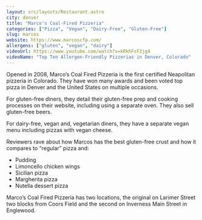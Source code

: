 ```yaml
---
layout: src/layouts/Restaurant.astro
city: denver
title: "Marco's Coal-Fired Pizzeria"
categories: ["Pizza", "Vegan", "Dairy-Free", "Gluten-Free"]
slug: marcos
website: https://www.marcoscfp.com/
allergens: ["gluten", "vegan", "dairy"]
videoUrl: https://www.youtube.com/watch?v=kRkhFcF2jg4
videoName: "Top Ten Allergen-Friendly Pizzerias in Denver, Colorado"
---
```


Opened in 2008, Marco’s Coal Fired Pizzeria is the first certified Neapolitan pizzeria in Colorado. They have won many awards and been voted top pizza in Denver and the United States on multiple occasions.

For gluten-free diners, they detail their gluten-free prep and cooking processes on their website, including using a separate oven. They also sell gluten-free beers.

For dairy-free, vegan and, vegetarian diners, they have a separate vegan menu including pizzas with vegan cheese.

Reviewers rave about how Marcos has the best gluten-free crust and how it compares to “regular” pizza and:
* Pudding
* Limoncello chicken wings
* Sicilian pizza
* Margherita pizza
* Nutella dessert pizza

Marco’s Coal Fired Pizzeria has two locations, the original on Larimer Street two blocks from Coors Field and the second on Inverness Main Street in Englewood.

